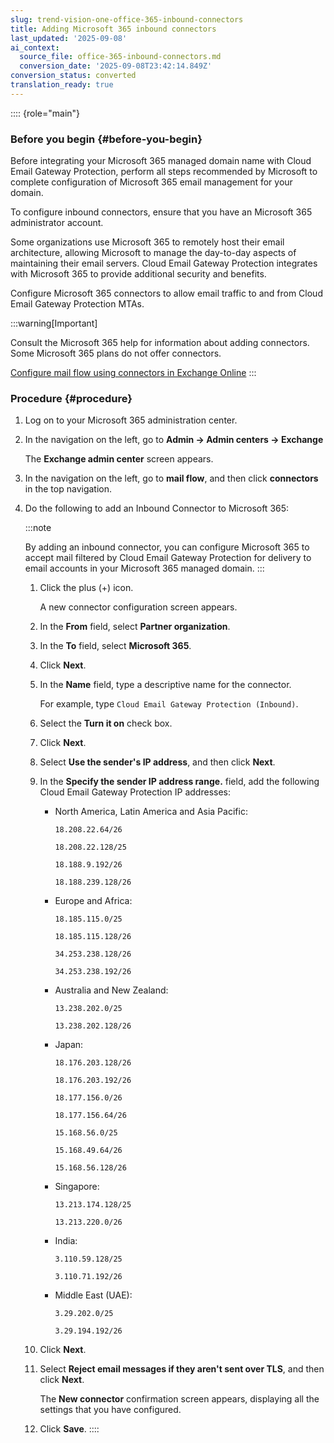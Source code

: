 ```yaml
---
slug: trend-vision-one-office-365-inbound-connectors
title: Adding Microsoft 365 inbound connectors
last_updated: '2025-09-08'
ai_context:
  source_file: office-365-inbound-connectors.md
  conversion_date: '2025-09-08T23:42:14.849Z'
conversion_status: converted
translation_ready: true
---
```


:::: {role="main"}
### Before you begin {#before-you-begin}

Before integrating your Microsoft 365 managed domain name with Cloud Email Gateway Protection, perform all steps recommended by Microsoft to complete configuration of Microsoft 365 email management for your domain.

To configure inbound connectors, ensure that you have an Microsoft 365 administrator account.

Some organizations use Microsoft 365 to remotely host their email architecture, allowing Microsoft to manage the day-to-day aspects of maintaining their email servers. Cloud Email Gateway Protection integrates with Microsoft 365 to provide additional security and benefits.

Configure Microsoft 365 connectors to allow email traffic to and from Cloud Email Gateway Protection MTAs.

:::warning[Important]

Consult the Microsoft 365 help for information about adding connectors. Some Microsoft 365 plans do not offer connectors.

[Configure mail flow using connectors in Exchange Online](https://learn.microsoft.com/en-us/exchange/mail-flow-best-practices/use-connectors-to-configure-mail-flow/use-connectors-to-configure-mail-flow)
:::

### Procedure {#procedure}

1.  Log on to your Microsoft 365 administration center.

2.  In the navigation on the left, go to **Admin → Admin centers → Exchange**

    The **Exchange admin center** screen appears.

3.  In the navigation on the left, go to **mail flow**, and then click **connectors** in the top navigation.

4.  Do the following to add an Inbound Connector to Microsoft 365:

    :::note

    By adding an inbound connector, you can configure Microsoft 365 to accept mail filtered by Cloud Email Gateway Protection for delivery to email accounts in your Microsoft 365 managed domain.
    :::

    1.  Click the plus (+) icon.

        A new connector configuration screen appears.

    2.  In the **From** field, select **Partner organization**.

    3.  In the **To** field, select **Microsoft 365**.

    4.  Click **Next**.

    5.  In the **Name** field, type a descriptive name for the connector.

        For example, type `Cloud Email Gateway Protection (Inbound)`.

    6.  Select the **Turn it on** check box.

    7.  Click **Next**.

    8.  Select **Use the sender's IP address**, and then click **Next**.

    9.  In the **Specify the sender IP address range.** field, add the following Cloud Email Gateway Protection IP addresses:

        - North America, Latin America and Asia Pacific:

          `18.208.22.64/26`

          `18.208.22.128/25`

          `18.188.9.192/26`

          `18.188.239.128/26`

        - Europe and Africa:

          `18.185.115.0/25`

          `18.185.115.128/26`

          `34.253.238.128/26`

          `34.253.238.192/26`

        - Australia and New Zealand:

          `13.238.202.0/25`

          `13.238.202.128/26`

        - Japan:

          `18.176.203.128/26`

          `18.176.203.192/26`

          `18.177.156.0/26`

          `18.177.156.64/26`

          `15.168.56.0/25`

          `15.168.49.64/26`

          `15.168.56.128/26`

        - Singapore:

          `13.213.174.128/25`

          `13.213.220.0/26`

        - India:

          `3.110.59.128/25`

          `3.110.71.192/26`

        - Middle East (UAE):

          `3.29.202.0/25`

          `3.29.194.192/26`

    10. Click **Next**.

    11. Select **Reject email messages if they aren't sent over TLS**, and then click **Next**.

        The **New connector** confirmation screen appears, displaying all the settings that you have configured.

    12. Click **Save**.
::::
